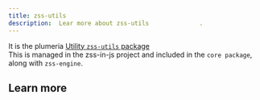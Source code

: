 ```yaml
---
title: zss-utils
description:  Lear more about zss-utils              .
---
```


It is the plumeria [Utility `zss-utils` package](npmjs.com/package/zss-utils)  
This is managed in the zss-in-js project and included in the `core package`, along with `zss-engine`.

## Learn more
<Cards>
  <Card title="See more about media" href="/docs/reference/media" />
  <Card title="See more about container" href="/docs/reference/container" />
  <Card title="See more about pseudo" href="/docs/reference/pseudo" />
  <Card title="See more about colors" href="/docs/reference/colors" />
</Cards>